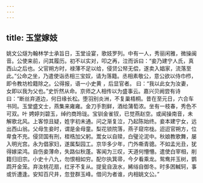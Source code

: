 ```yaml
---
---
---
```

title: 玉堂嫁妓
---




姚文公燧为翰林学士承旨日，玉堂设宴，歌妓罗列。中有一人，秀丽闲雅，微操闽音。公使来前，问其履历。初不以实对，叩之再，泣而诉曰：“妾乃建宁人氏，真西山之后也。父官朔方时，禄薄不足以给，侵贷公帑无偿，遂卖入娼家，流落至此。”公命之坐，乃遣使诣丞相三宝奴，请为落籍。丞相素敬公，意公欲以侍巾栉，即令教坊检籍除之。公得报，语一小史黄 ，后显官者。 曰：“我以此女为汝妻，女即以我为父也。”史忻然从命。京师之人相传以为盛事云。嘉兴贝阙尝有诗曰：“断丝弃道边，何日缘长松。堕羽别炎洲，不复巢梧桐。昔在至元日，六合车书同。玉堂盛文士，燕集来雍雍。金刀手割鲜，酒给蒲萄浓。坐有一枝春，秀色不可双。叶 娉婷刘碧玉，绰约商玲珑。宝钏金雀钗，已觉燕赵空。或闻操南音，未解歌北风。上客惊且疑，姓字初未通。问之渐复泣，乃起陈始终。妾本建宁女，远出西山翁。父母生妾时，谓是金母童。梨花锁院落，燕子窥帘栊。迢迢官朔方，位卑食不充。侵贷国有刑，桎梏加父躬。鬻女以自赎，白璧沦泥中。秋娘教歌舞，屡入明光宫。永为倡家妇，遂属梨园工。京华多少年，门外嘶青骢。不如孟光丑，犹得嫁梁鸿。自伤妾薄命，失路似秋蓬。客闻为三叹，天道何懵懵。遣使白宰相，削籍归旧宗。小史十八九，勿恨相如穷。配尔执箕帚，今夕看乘龙。鸳鸯并玉树，鹦鹉开金笼。弃汝桃花扇，红牙不复从。提瓮自汲水，絺绤自御冬。时多困輱轲，事或忻遭逢。安知百尺井，忽登群玉峰。借问为者谁，内相姚文公。”